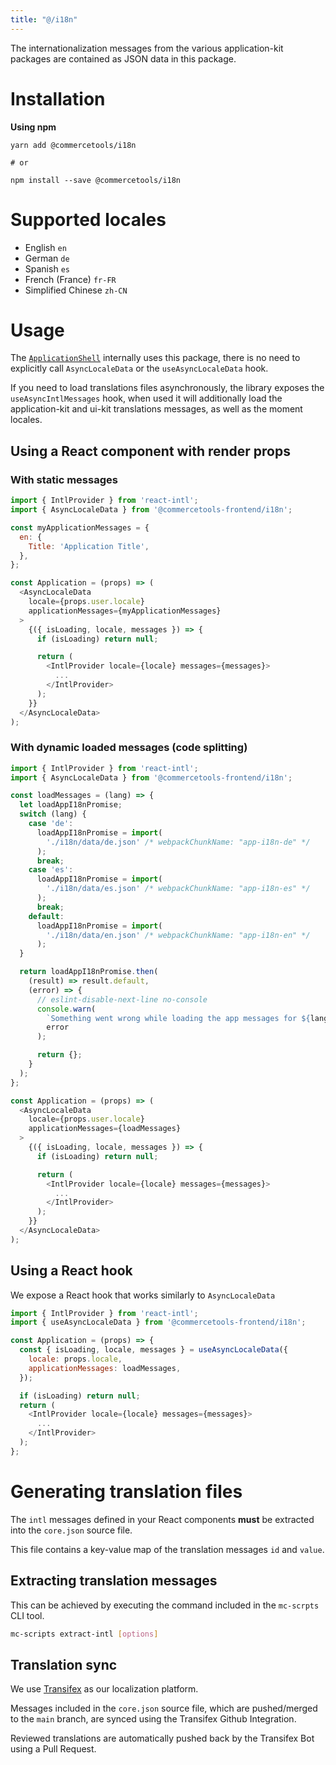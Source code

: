 ```yaml
---
title: "@/i18n"
---
```

<Subtitle>

The internationalization messages from the various application-kit packages are contained as JSON data in this package.

</Subtitle>

# Installation

**Using npm**

```
yarn add @commercetools/i18n

# or

npm install --save @commercetools/i18n
```

# Supported locales

- English               `en`
- German                `de`
- Spanish               `es`
- French (France)       `fr-FR`
- Simplified Chinese    `zh-CN`

# Usage

<Info>

The [`ApplicationShell`](/api-reference/commercetools-frontend-application-shell/) internally uses this package, 
there is no need to explicitly call `AsyncLocaleData` or the `useAsyncLocaleData` hook.

</Info>

If you need to load translations files asynchronously, the library exposes the `useAsyncIntlMessages` hook, when used it will additionally load the application-kit and ui-kit translations messages, as well as the moment locales.

## Using a React component with render props

### With static messages

```js
import { IntlProvider } from 'react-intl';
import { AsyncLocaleData } from '@commercetools-frontend/i18n';

const myApplicationMessages = {
  en: {
    Title: 'Application Title',
  },
};

const Application = (props) => (
  <AsyncLocaleData
    locale={props.user.locale}
    applicationMessages={myApplicationMessages}
  >
    {({ isLoading, locale, messages }) => {
      if (isLoading) return null;

      return (
        <IntlProvider locale={locale} messages={messages}>
          ...
        </IntlProvider>
      );
    }}
  </AsyncLocaleData>
);
```

### With dynamic loaded messages (code splitting)

```js
import { IntlProvider } from 'react-intl';
import { AsyncLocaleData } from '@commercetools-frontend/i18n';

const loadMessages = (lang) => {
  let loadAppI18nPromise;
  switch (lang) {
    case 'de':
      loadAppI18nPromise = import(
        './i18n/data/de.json' /* webpackChunkName: "app-i18n-de" */
      );
      break;
    case 'es':
      loadAppI18nPromise = import(
        './i18n/data/es.json' /* webpackChunkName: "app-i18n-es" */
      );
      break;
    default:
      loadAppI18nPromise = import(
        './i18n/data/en.json' /* webpackChunkName: "app-i18n-en" */
      );
  }

  return loadAppI18nPromise.then(
    (result) => result.default,
    (error) => {
      // eslint-disable-next-line no-console
      console.warn(
        `Something went wrong while loading the app messages for ${lang}`,
        error
      );

      return {};
    }
  );
};

const Application = (props) => (
  <AsyncLocaleData
    locale={props.user.locale}
    applicationMessages={loadMessages}
  >
    {({ isLoading, locale, messages }) => {
      if (isLoading) return null;

      return (
        <IntlProvider locale={locale} messages={messages}>
          ...
        </IntlProvider>
      );
    }}
  </AsyncLocaleData>
);
```

## Using a React hook

We expose a React hook that works similarly to `AsyncLocaleData`

```js
import { IntlProvider } from 'react-intl';
import { useAsyncLocaleData } from '@commercetools-frontend/i18n';

const Application = (props) => {
  const { isLoading, locale, messages } = useAsyncLocaleData({
    locale: props.locale,
    applicationMessages: loadMessages,
  });

  if (isLoading) return null;
  return (
    <IntlProvider locale={locale} messages={messages}>
      ...
    </IntlProvider>
  );
};
```

# Generating translation files

The `intl` messages defined in your React components **must** be extracted into the `core.json` source file. 

This file contains a key-value map of the translation messages `id` and `value`.


## Extracting translation messages

This can be achieved by executing the command included in the `mc-scrpts` CLI tool.

```sh
mc-scripts extract-intl [options]
```

## Translation sync
<Info>

We use [Transifex](https://www.transifex.com/) as our localization platform. 

</Info>

Messages included in the `core.json` source file, which are pushed/merged to the `main` branch, are synced using the Transifex Github Integration.

Reviewed translations are automatically pushed back by the Transifex Bot using a Pull Request.